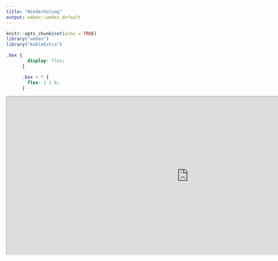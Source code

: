 ```yaml
---
title: "Wiederholung"
output: webex::webex_default
---
```


```r
knitr::opts_chunk$set(echo = TRUE)
library("webex")
library("kableExtra")
```

```css
.box {
        display: flex;
      }

      .box > * {
        flex: 1 1 0;
      }
```


<iframe scrolling="no" title="Veränderbares Dreieck mit Höhen und Flächeninhalt " src="https://www.geogebra.org/material/iframe/id/nqv4nbtg/width/1302/height/568/border/888888/sfsb/true/smb/false/stb/false/stbh/false/ai/false/asb/false/sri/false/rc/false/ld/false/sdz/false/ctl/false" width="1302px" height="568px" style="zoom: 0.75; -moz-transform: scale(0.75); -moz-transform-origin: 0 0; -o-transform: scale(1); -o-transform-origin: 0 0; -webkit-transform: scale(1); -webkit-transform-origin: 0 0;"> </iframe>